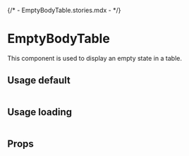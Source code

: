 {/* - EmptyBodyTable.stories.mdx - */}


<Meta title="components/EmptyBodyTable" />

# EmptyBodyTable

This component is used to display an empty state in a table.

## Usage default

<Canvas>
  <Story name="base">
    <Box>
      <Table colCount={1} rowCount={2} footer={undefined}>
        <EmptyBodyTable />
      </Table>
    </Box>
  </Story>
</Canvas>

## Usage loading

<Canvas>
  <Story name="loading">
    <Box>
      <Table colCount={1} rowCount={2} footer={undefined}>
        <EmptyBodyTable isLoading />
      </Table>
    </Box>
  </Story>
</Canvas>

## Props

<ArgsTable of={EmptyBodyTable} />
